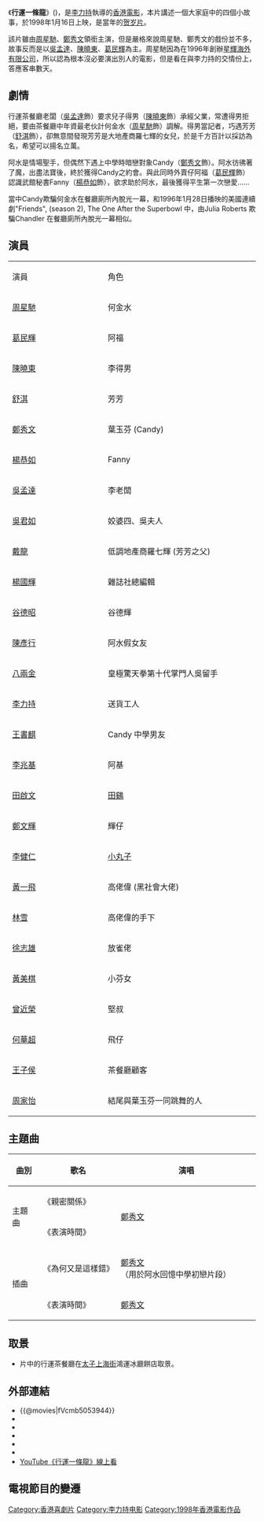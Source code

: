 {{Infobox Film
| name           = 行運一條龍
| original_name  = ''{{lang|en|The Lucky Guy}}''
| image          = The Lucky Guy.jpg
| image_size     = 
| caption        = 电影宣传海报
| director       = [[李力持|李力持]]
| producer       = [[李國興|李國興]]<br>[[王晶|王晶]]
| producer_2     = 劉寶賢<br>江愛玲
| writer         = 李力持<br>[[鄭文輝|鄭文輝]]
| narrator       = 
| starring       = [[周星馳|周星馳]] <br />[[葛民輝|葛民輝]] <br />  [[陳曉東_(藝人)|陳曉東]] <br /> [[舒淇|舒淇]] <br /> [[鄭秀文|鄭秀文]] <br /> [[楊恭如|楊恭如]] <br /> [[吳孟達|吳孟達]]
| music          = [[黃丹儀|黃丹儀]]<br>[[舒文_(音樂人)|舒文]]
| maintheme      = 〈親密關係〉／[[鄭秀文|鄭秀文]]
| cinematography = 鄭兆強
| editing        = [[張嘉輝|張嘉輝]]
| production_supervisor = 少琪<br>[[李兆基_(演員)|李兆基]]
| studio         = 天下電影製作有限公司<br>電影少年有限公司
| distributor    = 金馬娛樂有限公司（香港）
| released       = {{SIN}}：{{film date|1998|1|5}}<br>{{HKG}}：{{film date|1998|1|16}}<br>{{KOR}}：{{film date|1998|1|17}}
| runtime        = 100 分鐘
| rate           = {{HK}}：II B
| country        = {{HK}}
| language       = [[粵語|粵語]]
| gross          = {{HK}}：HK$ 27,730,525.00
| website        = 
| amg_id         = 
| imdb_id        = tt0138587
}}

《'''行運一條龍'''》({{lang-en|'''The Lucky Guy'''}})，是[[李力持|李力持]]執導的[[香港電影|香港電影]]，本片講述一個大家庭中的四個小故事，於1998年1月16日上映，是當年的[[贺岁片|贺岁片]]。

該片雖由[[周星馳|周星馳]]、[[鄭秀文|鄭秀文]]領銜主演，但是嚴格來說周星馳、鄭秀文的戲份並不多，故事反而是以[[吳孟達|吳孟達]]、[[陳曉東_(藝人)|陳曉東]]、[[葛民輝|葛民輝]]為主。周星馳因為在1996年創辦[[星輝海外有限公司|星輝海外有限公司]]，所以認為根本沒必要演出別人的電影，但是看在與李力持的交情份上，答應客串數天。

==劇情==
行運茶餐廳老闆（[[吳孟達|吳孟達]]飾）要求兒子得男（[[陳曉東_(藝人)|陳曉東]]飾）承經父業，常遭得男拒絕，要由茶餐廳中年資最老伙計何金水（[[周星馳|周星馳]]飾）調解。得男當記者，巧遇芳芳（[[舒淇|舒淇]]飾），卻無意間發現芳芳是大地產商羅七輝的女兒，於是千方百計以採訪為名，希望可以揚名立萬。

阿水是情場聖手，但偶然下遇上中學時暗戀對象Candy（[[鄭秀文|鄭秀文]]飾）。阿水彷彿著了魔，出盡法寶後，終於獲得Candy之約會。與此同時外賣仔阿福（[[葛民輝|葛民輝]]飾）認識武館秘書Fanny（[[楊恭如|楊恭如]]飾），欲求助於阿水，最後獲得平生第一次戀愛......

當中Candy欺騙何金水在餐廳廁所內脫光一幕，和1996年1月28日播映的美國連續劇"Friends", (season 2), The One After the Superbowl 中，由Julia Roberts 欺騙Chandler 在餐廳廁所內脫光一幕相似。

==演員==
{|class="wikitable" style="width:50%"
|- style="background:cornflowerblue; color:white" align=center
|style="width:8%"|演員
|style="width:12%"|角色
|-
|[[周星馳|周星馳]] || 何金水
|-
|[[葛民輝|葛民輝]] || 阿福
|-
|[[陳曉東_(藝人)|陳曉東]]|| 李得男
|-
|[[舒淇|舒淇]] || 芳芳
|-
|[[鄭秀文|鄭秀文]] || 葉玉芬 (Candy)
|-
|[[楊恭如|楊恭如]] || Fanny
|-
|[[吳孟達|吳孟達]] || 李老闆
|-
|[[吳君如|吳君如]] || 姣婆四、吳夫人
|-
|[[戴龍|戴龍]] || 低調地產商羅七輝 (芳芳之父)
|-
|[[楊國輝|楊國輝]] || 雜誌社總編輯
|-
|[[谷德昭|谷德昭]] || 谷德輝
|-
|[[陳彥行|陳彥行]] || 阿水假女友
|-
|[[八兩金|八兩金]] || 皇極驚天拳第十代掌門人吳留手
|-
|[[李力持|李力持]]|| 送貨工人
|-
|[[王書麒|王書麒]] || Candy 中學男友
|-
|[[李兆基_(演員)|李兆基]] || 阿基
|-
|[[田啟文|田啟文]] || [[田鸡腿|田鷄]]
|-
|[[鄭文輝|鄭文輝]] || 輝仔
|-
|[[李健仁|李健仁]] || [[櫻桃小丸子|小丸子]]
|-
|[[黃一飛|黃一飛]] || 高佬偉 (黑社會大佬)
|-
|[[林雪|林雪]] || 高佬偉的手下
|-
|[[徐志雄|徐志雄]] || 放雀佬
|-
|[[黃美棋|黃美棋]] || 小芬女
|-
|[[曾近榮|曾近榮]] || 堅叔
|-
|[[何華超|何華超]] || 飛仔
|-
|[[王子侯|王子侯]]  || 茶餐廳顧客
|-
|[[周家怡|周家怡]] || 結尾與葉玉芬一同跳舞的人
|}

==主題曲==
{| class="wikitable"
! 曲別 !! 歌名 !! 演唱
|-
|rowspan="3"|主題曲||《親密關係》||rowspan="3"|[[鄭秀文|鄭秀文]]
|-
|《表演時間》
|-
|rowspan="2"|《為何又是這樣錯》
|-
|rowspan="2"|插曲||[[鄭秀文|鄭秀文]]（用於阿水回憶中學初戀片段）
|-
|《表演時間》||[[鄭秀文|鄭秀文]]
|}

== 取景==
*片中的行運茶餐廳在[[太子|太子]][[上海街|上海街]]鴻運冰廳餅店取景。

==外部連結==
*{{@movies|fVcmb5053944}}
*{{hkmdb title|8329}}
*{{Mtime|12311}}
*{{douban}}
*{{rotten-tomatoes|hung-wan-yat-tew-loong-the-lucky-guy}}
*{{imdb title|0138587}}
*[https://www.youtube.com/watch?v=v5aPD61Hfos YouTube《行運一條龍》線上看] {{Wayback|url=https://www.youtube.com/watch?v=v5aPD61Hfos |date=20200407023125 }}

==電視節目的變遷==
{{電視節目的變遷
|電視台= {{flagicon|Hong Kong}}[[香港|香港]][[無綫電視|無綫電視]][[翡翠台|翡翠台]] [[翡翠台外購電影列表_(2020年)|星期日影院]]
|播放檔次= 星期日13:15-15:10，星期一凌晨重播
|節目名稱= 行運一條龍<br/>（2020年2月2日）
|上一節目=[[賭聖|賭聖]]<br/>（2020年1月19日）<hr>[[2020年中央廣播電視總台春節聯歡晚會|2020年中央廣播電視總台春節聯歡晚會]]<br />（2020年1月26日）   
|下一節目=[[游龍戲鳳_(2009年電影)|游龍戲鳳]]<br />（2020年2月9日）
}}
{{周星馳}}
[[Category:香港喜劇片|Category:香港喜劇片]]
[[Category:李力持电影|Category:李力持电影]]
[[Category:1998年香港電影作品|Category:1998年香港電影作品]]